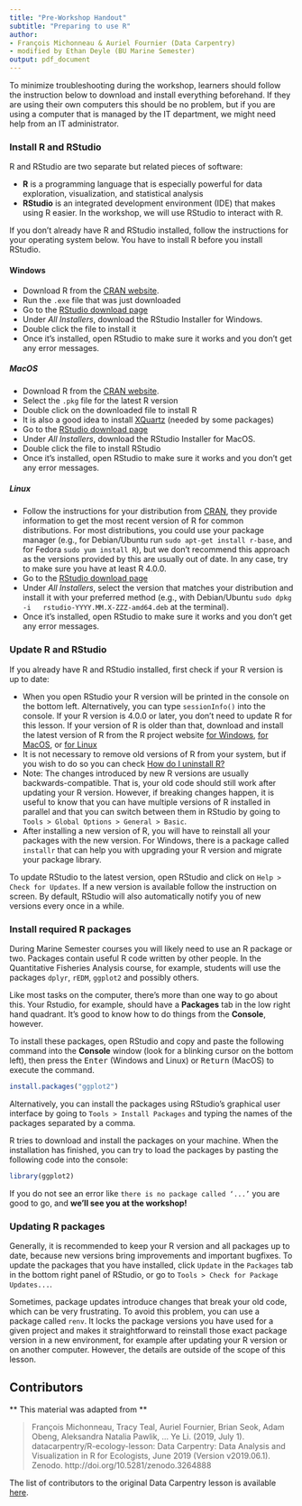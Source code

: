 ```yaml
---
title: "Pre-Workshop Handout"
subtitle: "Preparing to use R"
author: 
- François Michonneau & Auriel Fournier (Data Carpentry)
- modified by Ethan Deyle (BU Marine Semester)
output: pdf_document
---
```


To minimize troubleshooting during the workshop, learners should follow the 
instruction below to download and install everything beforehand.
If they are using their own computers this should be no problem, 
but if you are using a computer that is managed by the IT department, 
we might need help from an IT administrator. 

### Install R and RStudio

R and RStudio are two separate but related pieces of software: 

* **R** is a programming language that is especially powerful for data 
  exploration, visualization, and statistical analysis
* **RStudio** is an integrated development environment (IDE) that makes using 
  R easier. In the workshop, we will use RStudio to interact with R.
  
If you don't already have R and RStudio installed, follow the instructions for 
your operating system below. You have to install R before you install RStudio. 

#### Windows

* Download R from the 
  [CRAN website](https://cran.r-project.org/bin/windows/base/release.htm).
* Run the `.exe` file that was just downloaded
* Go to the [RStudio download page](https://www.rstudio.com/products/rstudio/download/#download)
* Under *All Installers*, download the RStudio Installer for Windows.
* Double click the file to install it
* Once it's installed, open RStudio to make sure it works and you don't get any
  error messages.

##### MacOS

* Download R from
  the [CRAN website](https://cran.r-project.org/bin/macosx/).
* Select the `.pkg` file for the latest R version
* Double click on the downloaded file to install R
* It is also a good idea to install [XQuartz](https://www.xquartz.org/) (needed
  by some packages)
* Go to the [RStudio download page](https://www.rstudio.com/products/rstudio/download/#download)
* Under *All Installers*, download the RStudio Installer for MacOS.
* Double click the file to install RStudio
* Once it's installed, open RStudio to make sure it works and you don't get any
  error messages.

##### Linux

* Follow the instructions for your distribution
  from [CRAN](https://cloud.r-project.org/bin/linux), they provide information
  to get the most recent version of R for common distributions. For most
  distributions, you could use your package manager (e.g., for Debian/Ubuntu run
  `sudo apt-get install r-base`, and for Fedora `sudo yum install R`), but we
  don't recommend this approach as the versions provided by this are
  usually out of date. In any case, try to make sure you have at least R 4.0.0.
* Go to the
  [RStudio download page](https://www.rstudio.com/products/rstudio/download/#download)
* Under *All Installers*, select the version that matches your distribution and
  install it with your preferred method (e.g., with Debian/Ubuntu `sudo dpkg -i
  rstudio-YYYY.MM.X-ZZZ-amd64.deb` at the terminal).
* Once it's installed, open RStudio to make sure it works and you don't get any
  error messages.

### Update R and RStudio

If you already have R and RStudio installed, first check if your R version is
up to date:

* When you open RStudio your R version will be printed in the console on 
  the bottom left. Alternatively, you can type `sessionInfo()` into the console.
  If your R version is 4.0.0 or later, you don't need to update R for this 
  lesson. If your version of R is older than that, download and install the 
  latest version of R from the R project website
  [for Windows](https://cran.r-project.org/bin/windows/base/), 
  [for MacOS](https://cran.r-project.org/bin/macosx/),
  or [for Linux](https://cran.r-project.org/bin/linux/)
* It is not necessary to remove old versions of R from your system, 
  but if you wish to do so you can check
  [How do I uninstall R?](https://cran.r-project.org/bin/windows/base/rw-FAQ.html#How-do-I-UNinstall-R_003f) 
* Note: The changes introduced by new R versions are usually backwards-compatible. 
  That is, your old code should still work after updating your R version.
  However, if breaking changes happen, it is useful to know that you can have 
  multiple versions of R installed in parallel and that you can switch between 
  them in RStudio by going to `Tools > Global Options > General > Basic`.
* After installing a new version of R, you will have to reinstall all your packages
  with the new version. For Windows, there is a package called `installr` that can 
  help you with upgrading your R version and migrate your package library.
  
To update RStudio to the latest version, open RStudio and click on 
`Help > Check for Updates`. If a new version is available follow the 
instruction on screen. By default, RStudio will also automatically notify you 
of new versions every once in a while.

### Install required R packages

During Marine Semester courses you will likely need to use an R package or two. Packages contain useful 
R code written by other people. In the Quantitative Fisheries Analysis course, for example, students will use the packages 
`dplyr`, `rEDM`, `ggplot2` and possibly others.

Like most tasks on the computer, there's more than one way to go about this. Your Rstudio, for example, should have a __Packages__ tab in the low right hand quadrant. It's good to know how to do things from the __Console__, however.

To install these packages, open RStudio and copy and paste the following 
command into the __Console__ window (look for a blinking cursor on the bottom left),
then press the <kbd>Enter</kbd> (Windows and Linux) or <kbd>Return</kbd> (MacOS) 
to execute the command.

```r
install.packages("ggplot2")
```

Alternatively, you can install the packages using RStudio's graphical user 
interface by going to `Tools > Install Packages` and typing the names of the 
packages separated by a comma.

R tries to download and install the packages on your machine.
When the installation has finished, you can try to load the
packages by pasting the following code into the console:

```r
library(ggplot2)
```

If you do not see an error like `there is no package called ‘...’` you are good 
to go, and __we'll see you at the workshop!__



### Updating R packages

Generally, it is recommended to keep your R version and all packages
up to date, because new versions bring improvements and important bugfixes.
To update the packages that you have installed, click `Update` in the
`Packages` tab in the bottom right panel of RStudio, or go to
`Tools > Check for Package Updates...`. 

Sometimes, package updates introduce changes that break your old code, 
which can be very frustrating. To avoid this problem, you can use a package 
called `renv`. It locks the package versions you have used for a given project 
and makes it straightforward to reinstall those exact package version in a 
new environment, for example after updating your R version or on another 
computer. However, the details are outside of the scope of this lesson.

## Contributors

** This material was adapted from **

> François Michonneau, Tracy Teal, Auriel Fournier, Brian Seok, Adam Obeng, Aleksandra Natalia Pawlik, … Ye Li. (2019, July 1). datacarpentry/R-ecology-lesson: Data Carpentry: Data Analysis and Visualization in R for Ecologists, June 2019 (Version v2019.06.1). Zenodo. http://doi.org/10.5281/zenodo.3264888

The list of contributors to the original Data Carpentry lesson is available [here](https://datacarpentry.org/R-ecology-lesson/CITATION).
